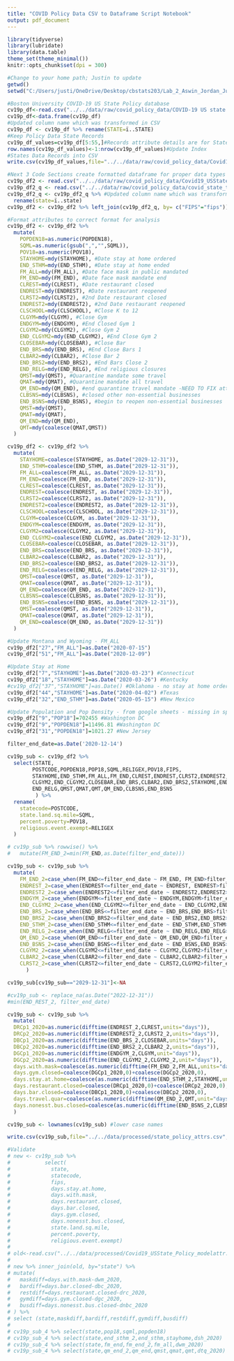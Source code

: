 ```yaml
---
title: "COVID Policy Data CSV to Dataframe Script Notebook"
output: pdf_document
---
```


```r
library(tidyverse)
library(lubridate)
library(data.table)
theme_set(theme_minimal())
knitr::opts_chunk$set(dpi = 300)
```


```r
#Change to your home path; Justin to update
getwd()
setwd("C:/Users/justi/OneDrive/Desktop/cbstats203/Lab_2_Aswin_Jordan_Justin_Leon/notebooks/")
```


```r
#Boston University COVID-19 US State Policy database
cv19p_df<-read.csv("../../data/raw/covid_policy_data/COVID-19 US state policy database 3_26_2021.csv")
cv19p_df<-data.frame(cv19p_df)
#Updated column name which was transformed in CSV
cv19p_df <- cv19p_df %>% rename(STATE=ï..STATE)
#Keep Policy Data State Records
cv19p_df_values=cv19p_df[5:55,]#Records attribute details are for States
row.names(cv19p_df_values)<-1:nrow(cv19p_df_values)#Update Index
#States Data Records into CSV
write.csv(cv19p_df_values,file="../../data/raw/covid_policy_data/Covid19_USState_PolicyDB_032621.csv",row.names=FALSE)
```

```r
#Next 3 Code Sections create formatted dataframe for proper data types
cv19p_df2 <- read.csv("../../data/raw/covid_policy_data/Covid19_USState_PolicyDB_032621.csv")
cv19p_df2_q <- read.csv("../../data/raw/covid_policy_data/covid_state_travelquar.csv")
cv19p_df2_q <- cv19p_df2_q %>% #Updated column name which was transformed in CSV
  rename(state=ï..state)
cv19p_df2 <- cv19p_df2 %>% left_join(cv19p_df2_q, by= c("FIPS"="fips"))
```

```r
#Format attributes to correct format for analysis
cv19p_df2 <- cv19p_df2 %>%
  mutate(
    POPDEN18=as.numeric(POPDEN18),
    SQML=as.numeric(gsub(",","",SQML)),
    POV18=as.numeric(POV18),
    STAYHOME=mdy(STAYHOME), #Date stay at home ordered
    END_STHM=mdy(END_STHM), #Date stay at home ended
    FM_ALL=mdy(FM_ALL), #Date face mask in public mandated
    FM_END=mdy(FM_END), #Date face mask mandate end
    CLREST=mdy(CLREST), #Date restaurant closed
    ENDREST=mdy(ENDREST), #Date restaurant reopened
    CLRST2=mdy(CLRST2), #2nd Date restaurant closed
    ENDREST2=mdy(ENDREST2), #2nd Date restaurant reopened
    CLSCHOOL=mdy(CLSCHOOL), #Close K to 12
    CLGYM=mdy(CLGYM), #Close Gym
    ENDGYM=mdy(ENDGYM), #End Closed Gym 1
    CLGYM2=mdy(CLGYM2), #Close Gym 2
    END_CLGYM2=mdy(END_CLGYM2), #End Close Gym 2
    CLOSEBAR=mdy(CLOSEBAR), #Close Bar
    END_BRS=mdy(END_BRS), #End Close Bars 1
    CLBAR2=mdy(CLBAR2), #Close Bar 2
    END_BRS2=mdy(END_BRS2), #End Bars Close 2
    END_RELG=mdy(END_RELG), #End religious closures
    QMST=mdy(QMST), #Quarantine mandate some travel
    QMAT=mdy(QMAT), #Quarantine mandate all travel
    QM_END=mdy(QM_END), #end quarantine travel mandate -NEED TO FIX attribute name
    CLBSNS=mdy(CLBSNS), #closed other non-essential businesses
    END_BSNS=mdy(END_BSNS), #begin to reopen non-essential businesses
    QMST=mdy(QMST),
    QMAT=mdy(QMAT),
    QM_END=mdy(QM_END),
    QMT=mdy(coalesce(QMAT,QMST))
  )

cv19p_df2 <- cv19p_df2 %>%
  mutate(
    STAYHOME=coalesce(STAYHOME, as.Date("2029-12-31")),
    END_STHM=coalesce(END_STHM, as.Date("2029-12-31")),
    FM_ALL=coalesce(FM_ALL, as.Date("2029-12-31")),
    FM_END=coalesce(FM_END, as.Date("2029-12-31")),
    CLREST=coalesce(CLREST, as.Date("2029-12-31")),
    ENDREST=coalesce(ENDREST, as.Date("2029-12-31")),
    CLRST2=coalesce(CLRST2, as.Date("2029-12-31")),
    ENDREST2=coalesce(ENDREST2, as.Date("2029-12-31")),
    CLSCHOOL=coalesce(CLSCHOOL, as.Date("2029-12-31")),
    CLGYM=coalesce(CLGYM, as.Date("2029-12-31")),
    ENDGYM=coalesce(ENDGYM, as.Date("2029-12-31")),
    CLGYM2=coalesce(CLGYM2, as.Date("2029-12-31")),
    END_CLGYM2=coalesce(END_CLGYM2, as.Date("2029-12-31")),
    CLOSEBAR=coalesce(CLOSEBAR, as.Date("2029-12-31")),
    END_BRS=coalesce(END_BRS, as.Date("2029-12-31")),
    CLBAR2=coalesce(CLBAR2, as.Date("2029-12-31")),
    END_BRS2=coalesce(END_BRS2, as.Date("2029-12-31")),
    END_RELG=coalesce(END_RELG, as.Date("2029-12-31")),
    QMST=coalesce(QMST, as.Date("2029-12-31")),
    QMAT=coalesce(QMAT, as.Date("2029-12-31")),
    QM_END=coalesce(QM_END, as.Date("2029-12-31")),
    CLBSNS=coalesce(CLBSNS, as.Date("2029-12-31")),
    END_BSNS=coalesce(END_BSNS, as.Date("2029-12-31")),
    QMST=coalesce(QMST, as.Date("2029-12-31")),
    QMAT=coalesce(QMAT, as.Date("2029-12-31")),
    QM_END=coalesce(QM_END, as.Date("2029-12-31"))
  )

#Update Montana and Wyoming - FM_ALL
cv19p_df2["27","FM_ALL"]=as.Date("2020-07-15")
cv19p_df2["51","FM_ALL"]=as.Date("2020-12-09")

#Update Stay at Home 
cv19p_df2["7","STAYHOME"]=as.Date("2020-03-23") #Connecticut
cv19p_df2["18","STAYHOME"]=as.Date("2020-03-26") #Kentucky
#cv19p_df2["37","STAYHOME"]=as.Date() #Oklahoma - no stay at home order so left 0
cv19p_df2["44","STAYHOME"]=as.Date("2020-04-02") #Texas
cv19p_df2["32","END_STHM"]=as.Date("2020-05-15") #New Mexico

#Update Population and Pop Density - from google sheets - missing in spreadsheet
cv19p_df2["9","POP18"]=702455 #Washington DC
cv19p_df2["9","POPDEN18"]=11496.81 #Washington DC
cv19p_df2["31","POPDEN18"]=1021.27 #New Jersey
```


```r
filter_end_date=as.Date('2020-12-14')

cv19p_sub <- cv19p_df2 %>%
  select(STATE,
        POSTCODE,POPDEN18,POP18,SQML,RELIGEX,POV18,FIPS,
        STAYHOME,END_STHM,FM_ALL,FM_END,CLREST,ENDREST,CLRST2,ENDREST2,CLSCHOOL,CLGYM,ENDGYM,
        CLGYM2,END_CLGYM2,CLOSEBAR,END_BRS,CLBAR2,END_BRS2,STAYHOME,END_STHM,
        END_RELG,QMST,QMAT,QMT,QM_END,CLBSNS,END_BSNS
         ) %>%
  rename(
    statecode=POSTCODE,
    state.land.sq.mile=SQML,
    percent.poverty=POV18,
    religious.event.exempt=RELIGEX
  )

# cv19p_sub %>% rowwise() %>%
#   mutate(FM_END_2=min(FM_END,as.Date(filter_end_date)))

cv19p_sub <- cv19p_sub %>%
  mutate(
    FM_END_2=case_when(FM_END<=filter_end_date ~ FM_END, FM_END>filter_end_date ~ filter_end_date),
    ENDREST_2=case_when(ENDREST<=filter_end_date ~ ENDREST, ENDREST>filter_end_date ~ filter_end_date),
    ENDREST2_2=case_when(ENDREST2<=filter_end_date ~ ENDREST2,ENDREST2>filter_end_date ~ filter_end_date),
    ENDGYM_2=case_when(ENDGYM<=filter_end_date ~ ENDGYM,ENDGYM>filter_end_date ~ filter_end_date),
    END_CLGYM2_2=case_when(END_CLGYM2<=filter_end_date ~ END_CLGYM2,END_CLGYM2>filter_end_date ~ filter_end_date),
    END_BRS_2=case_when(END_BRS<=filter_end_date ~ END_BRS,END_BRS>filter_end_date ~ filter_end_date),
    END_BRS2_2=case_when(END_BRS2<=filter_end_date ~ END_BRS2,END_BRS2>filter_end_date ~ filter_end_date),
    END_STHM_2=case_when(END_STHM<=filter_end_date ~ END_STHM,END_STHM>filter_end_date ~ filter_end_date),
    END_RELG_2=case_when(END_RELG<=filter_end_date ~ END_RELG,END_RELG>filter_end_date ~ filter_end_date),
    QM_END_2=case_when(QM_END<=filter_end_date ~ QM_END,QM_END>filter_end_date ~ filter_end_date),
    END_BSNS_2=case_when(END_BSNS<=filter_end_date ~ END_BSNS,END_BSNS>filter_end_date ~ filter_end_date),
    CLGYM2_2=case_when(CLGYM2<=filter_end_date ~ CLGYM2,CLGYM2>filter_end_date ~ filter_end_date),
    CLBAR2_2=case_when(CLBAR2<=filter_end_date ~ CLBAR2,CLBAR2>filter_end_date ~ filter_end_date),
    CLRST2_2=case_when(CLRST2<=filter_end_date ~ CLRST2,CLGYM2>filter_end_date ~ filter_end_date)
      )

cv19p_sub[cv19p_sub=="2029-12-31"]<-NA

#cv19p_sub <- replace_na(as.Date("2022-12-31"))
#min(END_REST_2, filter_end_date)

cv19p_sub <- cv19p_sub %>%
  mutate(
  DRCp1_2020=as.numeric(difftime(ENDREST_2,CLREST,units="days")),
  DRCp2_2020=as.numeric(difftime(ENDREST2_2,CLRST2_2,units="days")),
  DBCp1_2020=as.numeric(difftime(END_BRS_2,CLOSEBAR,units="days")),
  DBCp2_2020=as.numeric(difftime(END_BRS2_2,CLBAR2_2,units="days")),
  DGCp1_2020=as.numeric(difftime(ENDGYM_2,CLGYM,unit="days")),
  DGCp2_2020=as.numeric(difftime(END_CLGYM2_2,CLGYM2_2,unit="days")),
  days.with.mask=coalesce(as.numeric(difftime(FM_END_2,FM_ALL,units="days")),0),
  days.gym.closed=coalesce(DGCp1_2020,0)+coalesce(DGCp2_2020,0),
  days.stay.at.home=coalesce(as.numeric(difftime(END_STHM_2,STAYHOME,unit="days")),0),
  days.restaurant.closed=coalesce(DRCp1_2020,0)+coalesce(DRCp2_2020,0),
  days.bar.closed=coalesce(DBCp1_2020,0)+coalesce(DBCp2_2020,0),
  days.travel.quar=coalesce(as.numeric(difftime(QM_END_2,QMT,unit="days")),0),
  days.nonesst.bus.closed=coalesce(as.numeric(difftime(END_BSNS_2,CLBSNS,unit="days")),0)
  )

cv19p_sub <- lownames(cv19p_sub) #lower case names

write.csv(cv19p_sub,file="../../data/processed/state_policy_attrs.csv",row.names=FALSE)
```

```r
#Validate
# new <- cv19p_sub %>%
#           select(
#             state,
#             statecode,
#             fips,
#             days.stay.at.home,
#             days.with.mask,
#             days.restaurant.closed,
#             days.bar.closed,
#             days.gym.closed,
#             days.nonesst.bus.closed,
#             state.land.sq.mile,
#             percent.poverty,
#             religious.event.exempt)
# 
# old<-read.csv("../../data/processed/Covid19_USState_Policy_modelattr.csv")
# 
# new %>% inner_join(old, by="state") %>%
# mutate(
#   maskdiff=days.with.mask-dwm_2020,
#   bardiff=days.bar.closed-dbc_2020,
#   restdiff=days.restaurant.closed-drc_2020,
#   gymdiff=days.gym.closed-dgc_2020,
#   busdiff=days.nonesst.bus.closed-dnbc_2020
# ) %>%
# select (state,maskdiff,bardiff,restdiff,gymdiff,busdiff)
# 
# cv19p_sub_4 %>% select(state,pop18,sqml,popden18)
# cv19p_sub_4 %>% select(state,end_sthm_2,end_sthm,stayhome,dsh_2020)
# cv19p_sub_4 %>% select(state,fm_end,fm_end_2,fm_all,dwm_2020)
# cv19p_sub_4 %>% select(state,qm_end_2,qm_end,qmst,qmat,qmt,dtq_2020)
```
